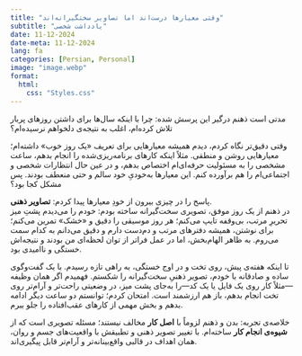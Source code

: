 ```yaml
---
title: "وقتی معیارها درست‌اند اما تصاویر سختگیرانه‌اند"
subtitle: "یادداشت شخصی"
date: 11-12-2024
date-meta: 11-12-2024
lang: fa
categories: [Persian, Personal]
image: "image.webp"
format:
  html:
    css: "Styles.css"
---
```


::: {.farsi-text}

مدتی است ذهنم درگیر این پرسش شده: چرا با اینکه سال‌ها برای داشتن روزهای پربار تلاش کرده‌ام، اغلب به نتیجه‌ی دلخواهم نرسیده‌ام؟

وقتی دقیق‌تر نگاه کردم، دیدم همیشه معیارهایی برای تعریف «یک روز خوب» داشته‌ام؛ معیارهایی روشن و منطقی. مثلاً اینکه کارهای برنامه‌ریزی‌شده را انجام بدهم، ساعت مشخصی را به مسئولیت حرفه‌ای‌ام اختصاص بدهم، و در عین حال انتظارات شخصی و اجتماعی‌ام را هم برآورده کنم. این معیارها به‌خودیِ خود سالم و حتی منعطف بودند. پس مشکل کجا بود؟

پاسخ را در چیزی بیرون از خودِ معیارها پیدا کردم: **تصاویر ذهنی**.  
در ذهنم از یک روز موفق، تصویری سخت‌گیرانه ساخته بودم: خودم را می‌دیدم پشتِ میز تحریرِ مرتب، بی‌وقفه تایپ می‌کنم؛ هر روز موسیقی را دقیق و «خشک» تمرین می‌کنم؛ برای نوشتن، همیشه دفترهای مرتب و دم‌دست دارم و دقیق می‌دانم به کدام سمت می‌روم. به ظاهر الهام‌بخش، اما در عمل فراتر از توان لحظه‌ای من بودند و نتیجه‌اش خستگی و ناامیدی بود.

تا اینکه هفته‌ی پیش، روی تخت و در اوج خستگی، به راهی تازه رسیدم. با یک گفت‌وگوی ساده و صادقانه با خودم، تصویر ذهنیِ سخت‌گیرانه را شکستم. فهمیدم اگر همان وظیفه—مثلاً کار روی یک فایل یا یک کد—را به‌جای پشت میز، در وضعیتی راحت‌تر و آرام‌تر روی تخت انجام بدهم، باز هم ارزشمند است. امتحان کردم؛ توانستم دو ساعت دیگر ادامه بدهم و بخش مهمی از کارهای عقب‌افتاده را جلو ببرم.

خلاصه‌ی تجربه: بدن و ذهنم لزوماً با **اصل کار** مخالف نیستند؛ مسئله تصویری است که از **شیوه‌ی انجام کار** ساخته‌ام. با تغییر تصویر ذهنی و تطبیقش با واقعیت‌های جسم و روان، همان اهداف در قالبی واقع‌بینانه‌تر و آرام‌تر قابل پیگیری‌اند.

:::
